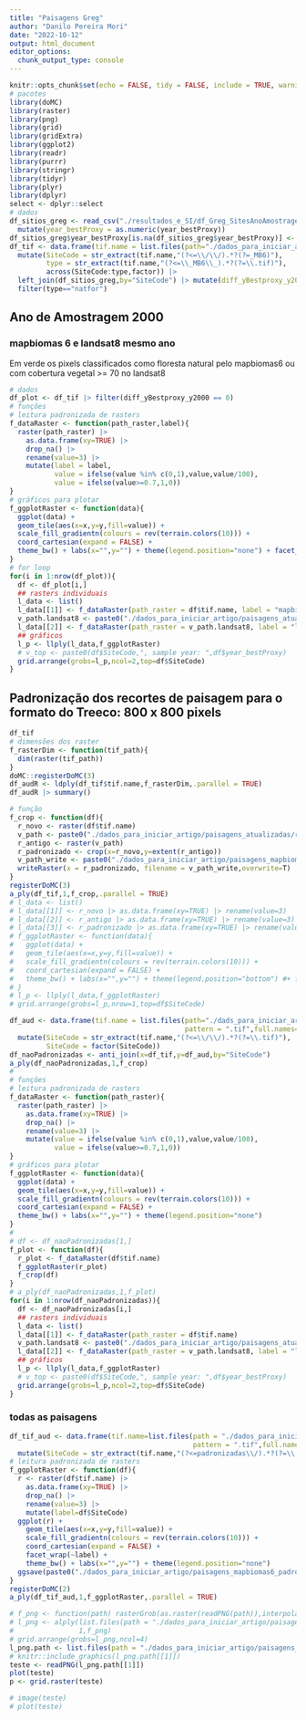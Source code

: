 ```yaml
---
title: "Paisagens Greg"
author: "Danilo Pereira Mori"
date: "2022-10-12"
output: html_document
editor_options: 
  chunk_output_type: console
---
```


```r
knitr::opts_chunk$set(echo = FALSE, tidy = FALSE, include = TRUE, warning = FALSE,cache = TRUE,message=FALSE,eval=FALSE)
# pacotes
library(doMC)
library(raster)
library(png)
library(grid)
library(gridExtra)
library(ggplot2)
library(readr)
library(purrr)
library(stringr)
library(tidyr)
library(plyr)
library(dplyr)
select <- dplyr::select
# dados
df_sitios_greg <- read_csv("./resultados_e_SI/df_Greg_SitesAnoAmostragem.csv") |> 
  mutate(year_bestProxy = as.numeric(year_bestProxy))
df_sitios_greg$year_bestProxy[is.na(df_sitios_greg$year_bestProxy)] <- 2012.5
df_tif <- data.frame(tif.name = list.files(path="./dados_para_iniciar_artigo/paisagens_greg_mapbiomas6/",pattern = ".tif",full.names=T)) |> 
  mutate(SiteCode = str_extract(tif.name,"(?<=\\/\\/).*?(?=_MB6)"),
         type = str_extract(tif.name,"(?<=\\_MB6\\_).*?(?=\\.tif)"),
         across(SiteCode:type,factor)) |> 
  left_join(df_sitios_greg,by="SiteCode") |> mutate(diff_yBestproxy_y2000 = year_bestProxy - 2000) |> 
  filter(type=="natfor")
```

## Ano de Amostragem 2000
### mapbiomas 6 e landsat8 mesmo ano

Em verde os pixels classificados como floresta natural pelo mapbiomas6 ou com cobertura vegetal >= 70 no landsat8



```r
# dados
df_plot <- df_tif |> filter(diff_yBestproxy_y2000 == 0)
# funções
# leitura padronizada de rasters
f_dataRaster <- function(path_raster,label){
  raster(path_raster) |> 
    as.data.frame(xy=TRUE) |> 
    drop_na() |> 
    rename(value=3) |> 
    mutate(label = label,
           value = ifelse(value %in% c(0,1),value,value/100),
           value = ifelse(value>=0.7,1,0)) 
}
# gráficos para plotar 
f_ggplotRaster <- function(data){
  ggplot(data) +
  geom_tile(aes(x=x,y=y,fill=value)) +
  scale_fill_gradientn(colours = rev(terrain.colors(10))) +
  coord_cartesian(expand = FALSE) +
  theme_bw() + labs(x="",y="") + theme(legend.position="none") + facet_wrap(~label)
}
# for loop
for(i in 1:nrow(df_plot)){
  df <- df_plot[i,]
  ## rasters individuais
  l_data <- list()
  l_data[[1]] <- f_dataRaster(path_raster = df$tif.name, label = "mapbiomas6")
  v_path.landsat8 <- paste0("./dados_para_iniciar_artigo/paisagens_atualizadas/ref",df$refID,"_NA_",df$ordem,".tif")
  l_data[[2]] <- f_dataRaster(path_raster = v_path.landsat8, label = "landsat8")
  ## gráficos
  l_p <- llply(l_data,f_ggplotRaster)
  # v_top <- paste0(df$SiteCode,", sample year: ",df$year_bestProxy)
  grid.arrange(grobs=l_p,ncol=2,top=df$SiteCode)
}
```

## Padronização dos recortes de paisagem para o formato do Treeco: 800 x 800 pixels

```r
df_tif
# dimensões dos raster
f_rasterDim <- function(tif_path){
  dim(raster(tif_path))
}
doMC::registerDoMC(3)
df_audR <- ldply(df_tif$tif.name,f_rasterDim,.parallel = TRUE)
df_audR |> summary()
```

```r
# função
f_crop <- function(df){
  r_novo <- raster(df$tif.name)
  v_path <- paste0("./dados_para_iniciar_artigo/paisagens_atualizadas/ref",df$refID,"_NA_",df$ordem,".tif")
  r_antigo <- raster(v_path)
  r_padronizado <- crop(x=r_novo,y=extent(r_antigo))
  v_path_write <- paste0("./dados_para_iniciar_artigo/paisagens_mapbiomas6_padronizadas/",df$SiteCode,".tif")
  writeRaster(x = r_padronizado, filename = v_path_write,overwrite=T)
}
registerDoMC(3)
a_ply(df_tif,1,f_crop,.parallel = TRUE)
# l_data <- list()
# l_data[[1]] <- r_novo |> as.data.frame(xy=TRUE) |> rename(value=3)
# l_data[[2]] <- r_antigo |> as.data.frame(xy=TRUE) |> rename(value=3)
# l_data[[3]] <- r_padronizado |> as.data.frame(xy=TRUE) |> rename(value=3)
# f_ggplotRaster <- function(data){
#   ggplot(data) +
#   geom_tile(aes(x=x,y=y,fill=value)) +
#   scale_fill_gradientn(colours = rev(terrain.colors(10))) +
#   coord_cartesian(expand = FALSE) +
#   theme_bw() + labs(x="",y="") + theme(legend.position="bottom") #+ facet_wrap(~label)
# }
# l_p <- llply(l_data,f_ggplotRaster)
# grid.arrange(grobs=l_p,nrow=1,top=df$SiteCode)
```

```r
df_aud <- data.frame(tif.name = list.files(path="./dads_para_iniciar_artigo/paisagens_mapbiomas6_padronizadas/",
                                           pattern = ".tif",full.names=T)) |> 
  mutate(SiteCode = str_extract(tif.name,"(?<=\\/\\/).*?(?=\\.tif)"),
         SiteCode = factor(SiteCode))
df_naoPadronizadas <- anti_join(x=df_tif,y=df_aud,by="SiteCode")
a_ply(df_naoPadronizadas,1,f_crop)
#
# funções
# leitura padronizada de rasters
f_dataRaster <- function(path_raster){
  raster(path_raster) |> 
    as.data.frame(xy=TRUE) |> 
    drop_na() |> 
    rename(value=3) |> 
    mutate(value = ifelse(value %in% c(0,1),value,value/100),
           value = ifelse(value>=0.7,1,0)) 
}
# gráficos para plotar 
f_ggplotRaster <- function(data){
  ggplot(data) +
  geom_tile(aes(x=x,y=y,fill=value)) +
  scale_fill_gradientn(colours = rev(terrain.colors(10))) +
  coord_cartesian(expand = FALSE) +
  theme_bw() + labs(x="",y="") + theme(legend.position="none") 
}
#
# df <- df_naoPadronizadas[1,]
f_plot <- function(df){
  r_plot <- f_dataRaster(df$tif.name)
  f_ggplotRaster(r_plot)
  f_crop(df)
}
# a_ply(df_naoPadronizadas,1,f_plot)
for(i in 1:nrow(df_naoPadronizadas)){
  df <- df_naoPadronizadas[i,]
  ## rasters individuais
  l_data <- list()
  l_data[[1]] <- f_dataRaster(path_raster = df$tif.name)
  v_path.landsat8 <- paste0("./dados_para_iniciar_artigo/paisagens_atualizadas/ref",df$refID,"_NA_",df$ordem,".tif")
  l_data[[2]] <- f_dataRaster(path_raster = v_path.landsat8, label = "landsat8")
  ## gráficos
  l_p <- llply(l_data,f_ggplotRaster)
  # v_top <- paste0(df$SiteCode,", sample year: ",df$year_bestProxy)
  grid.arrange(grobs=l_p,ncol=2,top=df$SiteCode)
}
```

### todas as paisagens

```r
df_tif_aud <- data.frame(tif.name=list.files(path = "./dados_para_iniciar_artigo/paisagens_mapbiomas6_padronizadas",
                                             pattern = ".tif",full.names = T)) |> 
  mutate(SiteCode = str_extract(tif.name,"(?<=padronizadas\\/).*?(?=\\.tif)"))
# leitura padronizada de rasters
f_ggplotRaster <- function(df){
  r <- raster(df$tif.name) |> 
    as.data.frame(xy=TRUE) |> 
    drop_na() |> 
    rename(value=3) |> 
    mutate(label=df$SiteCode)
  ggplot(r) +
    geom_tile(aes(x=x,y=y,fill=value)) +
    scale_fill_gradientn(colours = rev(terrain.colors(10))) +
    coord_cartesian(expand = FALSE) +
    facet_wrap(~label) +
    theme_bw() + labs(x="",y="") + theme(legend.position="none")
  ggsave(paste0("./dados_para_iniciar_artigo/paisagens_mapbiomas6_padronizadas/png/",df$SiteCode,".png"))
}
registerDoMC(2)
a_ply(df_tif_aud,1,f_ggplotRaster,.parallel = TRUE)
```
```r
# f_png <- function(path) rasterGrob(as.raster(readPNG(path)),interpolate=F) 
# l_png <- alply(list.files(path = "./dados_para_iniciar_artigo/paisagens_mapbiomas6_padronizadas/png/",pattern = ".png",full.names = T),
#                1,f_png)
# grid.arrange(grobs=l_png,ncol=4)
l_png.path <- list.files(path = "./dados_para_iniciar_artigo/paisagens_mapbiomas6_padronizadas/png/",pattern = ".png",full.names = T)
# knitr::include_graphics(l_png.path[[1]])
teste <- readPNG(l_png.path[[1]])
plot(teste)
p <- grid.raster(teste)

# image(teste)
# plot(teste)
```

